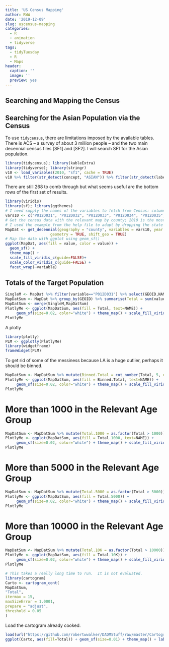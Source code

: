 ```yaml
---
title: 'US Census Mapping'
author: RWW
date: '2019-12-09'
slug: uscensus-mapping
categories:
  - R
  - animation
  - tidyverse
tags:
  - tidyTuesday
  - R
  - Maps
header:
  caption: ''
  image: ''
  preview: yes
---
```



## Searching and Mapping the Census


## Searching for the Asian Population via the Census

To use `tidycensus`, there are limitations imposed by the available tables.  There is ACS -- a survey of about 3 million people -- and the two main decennial census files [SF1] and [SF2].  I will search SF1 for the Asian population.


```r
library(tidycensus); library(kableExtra)
library(tidyverse); library(stringr)
v10 <- load_variables(2010, "sf1", cache = TRUE)
v10 %>% filter(str_detect(concept, "ASIAN")) %>% filter(str_detect(label, "Female")) %>% kable() %>% scroll_box(width = "100%")
```

There are still 268 to comb through but what seems useful are the bottom rows of the first set of results.

```r
library(viridis)
library(sf); library(ggthemes)
# I need supply the names of the variables to fetch from Census: column `name` above
vars10 <- c("P012D031", "P012D032", "P012D033", "P012D034", "P012D035", "P012D036")
# Get the census data with the relevant map by county; 2010 is the most recent
# I used the example from the help file to adapt by dropping the state to get them all and shifting Hawaii and Alaska for visibility.  They are not properly scaled.
MapDat <- get_decennial(geography = "county", variables = vars10, year = 2010,
                    geometry = TRUE, shift_geo = TRUE)
# Map the data with ggplot using geom_sf()
ggplot(MapDat, aes(fill = value, color = value)) + 
  geom_sf() + 
  theme_map() + 
  scale_fill_viridis_c(guide=FALSE)+ 
  scale_color_viridis_c(guide=FALSE) + 
  facet_wrap(~variable)
```

## Totals of the Target Population

```r
SingleM <- MapDat %>% filter(variable=="P012D031") %>% select(GEOID,NAME,geometry)
MapDatSum <- MapDat %>% group_by(GEOID) %>% summarise(Total = sum(value)) %>% as.data.frame()
MapDatSum <- merge(SingleM,MapDatSum)
PlotlyMe <- ggplot(MapDatSum, aes(fill = Total, text=NAME)) +
     geom_sf(size=0.02, color="white") + theme_map() + scale_fill_viridis_c() +         labs("Asian Females Ages 18 to 34", caption = "Census Table SF1")  
PlotlyMe
```

A plotly

```r
library(plotly)
PLM <- ggplotly(PlotlyMe)
library(widgetframe)
frameWidget(PLM)
```

To get rid of some of the messiness because LA is a huge outlier, perhaps it should be binned.

```r
MapDatSum <- MapDatSum %>% mutate(Binned.Total = cut_number(Total, 5, ordered_result=TRUE))
PlotlyMe <- ggplot(MapDatSum, aes(fill = Binned.Total, text=NAME)) +
     geom_sf(size=0.02, color="white") + theme_map() + scale_fill_viridis_d() +         labs("Asian Females Ages 18 to 34", caption = "Census Table SF1")  
PlotlyMe
```

# More than 1000 in the Relevant Age Group

```r
MapDatSum <- MapDatSum %>% mutate(Total.1000 = as.factor(Total > 1000))
PlotlyMe <- ggplot(MapDatSum, aes(fill = Total.1000, text=NAME)) +
     geom_sf(size=0.02, color="white") + theme_map() + scale_fill_viridis_d() +         labs("Asian Females Ages 18 to 34", caption = "Census Table SF1", fill="More than 1000")  
PlotlyMe
```

# More than 5000 in the Relevant Age Group

```r
MapDatSum <- MapDatSum %>% mutate(Total.5000 = as.factor(Total > 5000))
PlotlyMe <- ggplot(MapDatSum, aes(fill = Total.5000)) +
     geom_sf(size=0.02, color="white") + theme_map() + scale_fill_viridis_d() +         labs("Asian Females Ages 18 to 34", caption = "Census Table SF1", fill="More than 5000")  
PlotlyMe
```

# More than 10000 in the Relevant Age Group

```r
MapDatSum <- MapDatSum %>% mutate(Total.10K = as.factor(Total > 10000))
PlotlyMe <- ggplot(MapDatSum, aes(fill = Total.10K)) +
     geom_sf(size=0.02, color="white") + theme_map() + scale_fill_viridis_d() +         labs("Asian Females Ages 18 to 34", caption = "Census Table SF1", fill="More than 10000")  
PlotlyMe
```


```r
# This takes a really long time to run.  It is not evaluated.
library(cartogram)
Carto <- cartogram_cont(
MapDatSum,
"Total",
itermax = 15,
maxSizeError = 1.0001,
prepare = "adjust",
threshold = 0.05
)
```

Load the cartogram already cooked.

```r
load(url("https://github.com/robertwwalker/DADMStuff/raw/master/Cartogram.RData"))
ggplot(Carto, aes(fill=Total)) + geom_sf(size=0.01) + theme_map() + labs(caption="A Cartogram")
```
